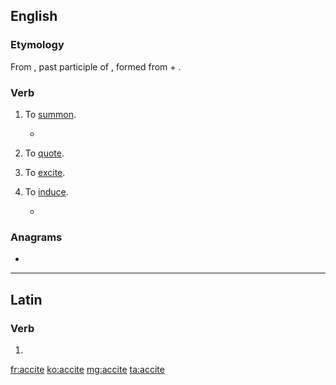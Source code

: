 ==English==

===Etymology===
From {{etyl|la|en}} {{m|la|accitus}}, past participle of {{m|la|acciō||I call forth}}, formed from {{m|la|ad}} + {{m|la|cieō||summon, call}}.

===Verb===
{{en-verb|accit}}

# {{label|en|transitive|obsolete}} To [[summon]].
#* {{quote-book|author=Chapman|passage=Our heralds now '''accited''' all that were Endamaged by the Elians.}}
# {{label|en|transitive|obsolete}} To [[quote]].
# {{label|en|transitive|obsolete}} To [[excite]].
# {{label|en|transitive|obsolete}} To [[induce]].
#* {{quote-book|year=1600|author=William Shakespeare|title=Henry IV Part 2|passage=And what '''accites''' your most worshipful thought to think so?}}

===Anagrams===
* {{l|en|acetic}}

----

==Latin==

===Verb===
{{la-verb-form|accīte}}

# {{inflection of|acciō||2|p|pres|actv|impr|lang=la}}

[[fr:accite]]
[[ko:accite]]
[[mg:accite]]
[[ta:accite]]